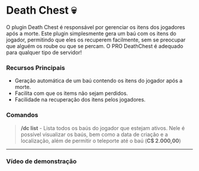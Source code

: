 # Death Chest :skull:

O plugin Death Chest é responsável por gerenciar os itens dos jogadores após a morte. Este plugin simplesmente gera um baú com os itens do jogador, permitindo que eles os recuperem facilmente, sem se preocupar que alguém os roube ou que se percam. O PRO DeathChest é adequado para qualquer tipo de servidor!

### Recursos Principais
- Geração automática de um baú contendo os itens do jogador após a morte.
- Facilita com que os items não sejam perdidos.
- Facilidade na recuperação dos itens pelos jogadores.

### Comandos

> **/dc list** - Lista todos os baús do jogador que estejam ativos.
Nele é possível visualizar os baús, bem como a data de criação e a localização, além de permitir o teleporte até o baú (**C$ 2.000,00**)

---
### Vídeo de demonstração

<YoutubeEmbed src='https://www.youtube-nocookie.com/embed/O_JhfC4SULc' />